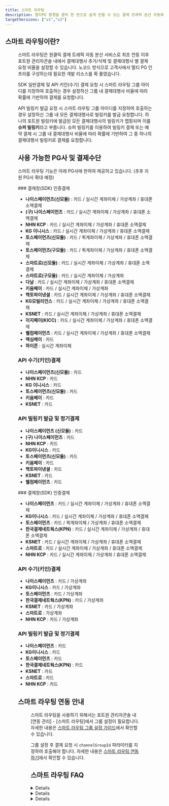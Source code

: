 ```yaml
---
title: 스마트 라우팅
description: 멀티PG 환경을 클릭 한 번으로 쉽게 만들 수 있는 결제 트래픽 분산 자동화 서비스 입니다.
targetVersions: ["v1","v2"]
---
```




## 스마트 라우팅이란?

<Figure src={Image2} width={1920} />

스마트 라우팅은 원클릭 결제 트래픽 자동 분산 서비스로 최초 연동 이후 포트원 관리자콘솔 내에서
결제대행사 추가/삭제 및 결제대행사 별 결제 요청 비율을 설정할 수 있습니다.
노코드 방식으로 고객사에서 멀티 PG 인프라를 구성하는데 필요한 개발 리소스를 확 줄였습니다.

SDK 일반결제 및 API 키인(수기) 결제 요청 시 스마트 라우팅 그룹 아이디를 지정하여 호출하는 경우
설정하신 그룹 내 결제대행사 비율에 따라 확률에 기반하여 결제를 요청합니다.

API 빌링키 발급 요청 시 스마트 라우팅 그룹 아이디를 지정하여 호출하는 경우 설정하신 그룹 내
모든 결제대행사로 빌링키를 발급 요청합니다. 하나의 포트원 빌링키에 발급된 모든 결제대행사의 빌링키가
맵핑되며 이를 **슈퍼 빌링키**라고 부릅니다. 슈퍼 빌링키를 이용하여 빌링키 결제 또는 예약 결제 시
그룹 내 결제대행사 비율에 따라 확률에 기반하여 그 중 하나의 결제대행사 빌링키로 결제를 요청합니다.

## 사용 가능한 PG사 및 결제수단 <span id="available-pg" />

스마트 라우팅 기능은 아래 PG사에 한하여 제공하고 있습니다.
(추후 지원 PG사 확대 예정)

<VersionGate v="v1">
  ### 결제창(SDK) 인증결제

  - **나이스페이먼츠(신모듈)** : 카드 / 실시간 계좌이체 / 가상계좌 / 휴대폰 소액결제
  - **(구) 나이스페이먼츠** : 카드 / 실시간 계좌이체 / 가상계좌 / 휴대폰 소액결제
  - **NHN KCP** : 카드 / 실시간 계좌이체 / 가상계좌 / 휴대폰 소액결제
  - **KG 이니시스** : 카드 / 실시간 계좌이체 / 가상계좌 / 휴대폰 소액결제
  - **토스페이먼츠(신모듈)** : 카드 / 퀵계좌이체 / 가상계좌 / 휴대폰 소액결제
  - **토스페이먼츠(구모듈)** : 카드 / 퀵계좌이체 / 가상계좌 / 휴대폰 소액결제
  - **스마트로(신모듈)** : 카드 / 실시간 계좌이체 / 가상계좌 / 휴대폰 소액결제
  - **스마트로(구모듈)** : 카드 / 실시간 계좌이체 / 가상계좌
  - **다날** : 카드 / 실시간 계좌이체 / 가상계좌 / 휴대폰 소액결제
  - **키움페이** : 카드 / 실시간 계좌이체 / 가상계좌
  - **헥토파이낸셜** : 카드 / 실시간 계좌이체 / 가상계좌 / 휴대폰 소액결제
  - **KG모빌리언스** : 카드 / 실시간 계좌이체 / 가상계좌 / 휴대폰 소액결제
  - **KSNET** : 카드 / 실시간 계좌이체 / 가상계좌 / 휴대폰 소액결제
  - **이지페이(KICC)** : 카드 / 실시간 계좌이체 / 가상계좌 / 휴대폰 소액결제
  - **웰컴페이먼츠** : 카드 / 실시간 계좌이체 / 가상계좌 / 휴대폰 소액결제
  - **엑심베이** : 카드
  - **하이픈** : 실시간 계좌이체

  ### API 수기(키인)결제

  - **나이스페이먼츠(신모듈)** : 카드
  - **NHN KCP** : 카드
  - **KG 이니시스** : 카드
  - **토스페이먼츠(신모듈)** : 카드
  - **키움페이** : 카드
  - **KSNET** : 카드

  ### API 빌링키 발급 및 정기결제

  - **나이스페이먼츠 (신모듈)** : 카드
  - **(구) 나이스페이먼츠** : 카드
  - **NHN KCP** : 카드
  - **KG이니시스** : 카드
  - **토스페이먼츠(신모듈)** : 카드
  - **키움페이** : 카드
  - **헥토파이낸셜** : 카드
  - **KSNET** : 카드
  - **웰컴페이먼츠** : 카드
</VersionGate>

<VersionGate v="v2">
  ### 결제창(SDK) 인증결제

  - **나이스페이먼츠** : 카드 / 실시간 계좌이체 / 가상계좌 / 휴대폰 소액결제
  - **KG이니시스** : 카드 / 실시간 계좌이체 / 가상계좌 / 휴대폰 소액결제
  - **토스페이먼츠** : 카드 / 퀵계좌이체 / 가상계좌 / 휴대폰 소액결제
  - **한국결제네트웍스(KPN)** : 카드 / 실시간 계좌이체 / 가상계좌 / 휴대폰 소액결제
  - **KSNET** : 카드 / 실시간 계좌이체 / 가상계좌 / 휴대폰 소액결제
  - **스마트로** : 카드 / 실시간 계좌이체 / 가상계좌 / 휴대폰 소액결제
  - **NHN KCP** : 카드 / 실시간 계좌이체 / 가상계좌 / 휴대폰 소액결제

  ### API 수기(키인)결제

  - **나이스페이먼츠** : 카드 / 가상계좌
  - **KG이니시스** : 카드 / 가상계좌
  - **토스페이먼츠** : 카드 / 가상계좌
  - **한국결제네트웍스(KPN)** : 카드 / 가상계좌
  - **KSNET** : 카드 / 가상계좌
  - **스마트로** : 가상계좌
  - **NHN KCP** : 카드 / 가상계좌

  ### API 빌링키 발급 및 정기결제

  - **나이스페이먼츠** : 카드
  - **KG이니시스** : 카드
  - **토스페이먼츠** : 카드
  - **한국결제네트웍스(KPN)** : 카드
  - **KSNET** : 카드
  - **스마트로** : 카드
  - **NHN KCP** : 카드
</VersionGate>

## 스마트 라우팅 연동 안내

<Figure src={Image1} />

스마트 라우팅을 사용하기 위해서는 포트원 관리자콘솔 내 \[연동 관리] - \[스마트 라우팅]에서 그룹 설정이 필요합니다.
자세한 내용은 [스마트 라우팅 그룹 설정 가이드](/opi/ko/extra/smart-routing/console-guide)에서 확인할 수 있습니다.

그룹 설정 후 결제 요청 시 `channelGroupId` 파라미터를 지정하여 호출해야 합니다.
자세한 내용은 [스마트 라우팅 연동하기](/opi/ko/extra/smart-routing/integration)에서 확인할 수 있습니다.

## 스마트 라우팅 FAQ

<Details>
  <Details.Summary> 스마트 라우팅 그룹 이용 시 지원되는 모든 결제수단을 사용할 수 있는건가요? </Details.Summary>

  <Details.Content>
    스마트 라우팅 그룹을 지정하여 결제 호출 시 결제 수단에 대한 제약은 없습니다.
    다만, 스마트 라우팅 이용 시 동일한 그룹 내에 설정된 채널은 가급적 동일한 결제수단으로 계약이 완료되어 있어야 합니다.

    ex) 카드 및 가상계좌 이용을 원하시는 경우 스마트 라우팅 그룹에서 사용할 모든 PG사와
    카드 및 가상계좌 사용 계약이 필요합니다.

    그렇지 않는 경우 결제 호출 시 결제 수단에 따라 에러가 리턴될 수 있으며, 결제창 호출이 불가능할 수 있습니다.
  </Details.Content>
</Details>

<Details>
  <Details.Summary> 간편결제도 스마트 라우팅 기능을 사용할 수 있나요? </Details.Summary>

  <Details.Content>
    **간편결제 허브형을 사용하시는 경우**, 결제대행사 별 계약에 따라 결제창에 표시되는 간편결제가 상이할 수 있습니다.

    **간편결제 다이렉트 호출을 사용하시는 경우**, 결제대행사 별 계약에 따라 결제 호출 시 에러가 리턴되며 결제창이
    호출되지 않을 수 있습니다. 가급적 결제대행사 별 동일한 간편결제 수단을 모두 계약하신 후 사용하시길 권장드립니다.

    단, **간편결제 직연동**의 경우 스마트 라우팅 기능을 제공하지 않습니다.
  </Details.Content>
</Details>

<Details>
  <Details.Summary> SDK(결제창) 빌링키 발급할 때도 사용하고 싶어요!</Details.Summary>

  <Details.Content>
    SDK(결제창) 빌링키 발급의 경우 해당 기능을 지원하지 않습니다. 빌링키 발급 시 스마트 라우팅 기능을 사용하고
    싶으신 경우 API 방식으로 빌링키를 발급하여 사용하시길 권장드립니다.
  </Details.Content>
</Details>
